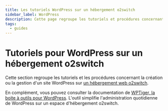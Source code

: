 ```yaml
---
title: Les tutoriels WordPress sur un hébergement o2switch
sidebar_label: WordPress
description: Cette page regroupe les tutoriels et procédures concernant WordPress sur un hébergement o2switch
tags:
  - guides
---
```

# Tutoriels pour WordPress sur un hébergement o2switch

Cette section regroupe les tutoriels et les procédures concernant la création ou la gestion d'un site WordPress sur
[un hébergement web o2switch](https://www.o2switch.fr/hebergement-illimite/).

En complément, vous pouvez consulter la documentation de [WPTiger, la boite à outils pour
WordPress](/cpanel/o2switch/wptiger/). L'outil simplifie l'administration quotidienne de WordPress sur un espace
d'hébergement o2switch. 


<DocCardList />